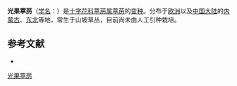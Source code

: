 {{Infraspeciesbox
| name = 光果葶苈
| status = 
| status_system = 
| image =
| genus = Draba
| species link = 葶苈
| species = nemorosa
| varietas = leiocarpa
| authority = Lindbl.
}}

'''光果葶苈'''（[[学名|学名]]：{{lang|la|''Draba nemorosa'' var. ''leiocarpa''}}）是[[十字花科|十字花科]][[葶苈属|葶苈属]][[葶苈|葶苈]]的[[变种|变种]]。分布于[[欧洲|欧洲]]以及[[中国大陆|中国大陆]]的[[内蒙古|内蒙古]]、[[中国东北地区|东北]]等地，常生于山坡草丛，目前尚未由人工引种栽培。

== 参考文献 ==
<div class="references-small">
* {{cite web| url =http://www.bioinfo.cn/db05/KmzwSpecies.php?action=view&id=29376| title =光果葶苈（变种）| work =《中国高等植物数据库全库》| publisher =中国科学院微生物研究所| author =昆明植物研究所| accessdate =2009-02-26| deadurl =yes| archiveurl =https://web.archive.org/web/20160305103343/http://www.bioinfo.cn/db05/KmzwSpecies.php?action=view&id=29376| archivedate =2016-03-05}}
</div>
{{Taxonbar|from=Q10890475}}

[[Category:山荠属|光果葶苈]]


{{植物小作品}}